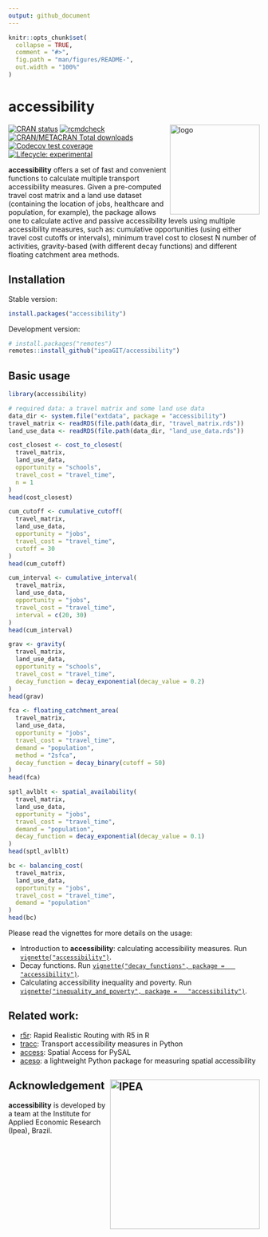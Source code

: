 ```yaml
---
output: github_document
---
```


```r
knitr::opts_chunk$set(
  collapse = TRUE,
  comment = "#>",
  fig.path = "man/figures/README-",
  out.width = "100%"
)
```

# accessibility

<img align="right" src="man/figures/logo.png" alt="logo" width="180">

[![CRAN
status](https://www.r-pkg.org/badges/version/accessibility)](https://CRAN.R-project.org/package=accessibility)
[![rcmdcheck](https://github.com/ipeaGIT/accessibility/workflows/rcmdcheck/badge.svg)](https://github.com/ipeaGIT/accessibility/actions)
[![CRAN/METACRAN Total downloads](http://cranlogs.r-pkg.org/badges/grand-total/accessibility?color=yellow)](https://CRAN.R-project.org/package=accessibility)
[![Codecov test coverage](https://codecov.io/gh/ipeaGIT/accessibility/branch/main/graph/badge.svg)](https://app.codecov.io/gh/ipeaGIT/accessibility?branch=main)
[![Lifecycle: experimental](https://img.shields.io/badge/lifecycle-experimental-orange.svg)](https://lifecycle.r-lib.org/articles/stages.html) 

**accessibility** offers a set of fast and convenient functions to calculate
multiple transport accessibility measures. Given a pre-computed travel cost
matrix and a land use dataset (containing the location of jobs, healthcare and
population, for example), the package allows one to calculate active and
passive accessibility levels using multiple accessibility measures, such as:
cumulative opportunities (using either travel cost cutoffs or intervals),
minimum travel cost to closest N number of activities, gravity-based (with
different decay functions) and different floating catchment area methods.

## Installation

Stable version:

```r
install.packages("accessibility")
```

Development version:

```r
# install.packages("remotes")
remotes::install_github("ipeaGIT/accessibility")
```

## Basic usage

```r
library(accessibility)

# required data: a travel matrix and some land use data
data_dir <- system.file("extdata", package = "accessibility")
travel_matrix <- readRDS(file.path(data_dir, "travel_matrix.rds"))
land_use_data <- readRDS(file.path(data_dir, "land_use_data.rds"))

cost_closest <- cost_to_closest(
  travel_matrix,
  land_use_data,
  opportunity = "schools",
  travel_cost = "travel_time",
  n = 1
)
head(cost_closest)

cum_cutoff <- cumulative_cutoff(
  travel_matrix,
  land_use_data,
  opportunity = "jobs",
  travel_cost = "travel_time",
  cutoff = 30
)
head(cum_cutoff)

cum_interval <- cumulative_interval(
  travel_matrix,
  land_use_data,
  opportunity = "jobs",
  travel_cost = "travel_time",
  interval = c(20, 30)
)
head(cum_interval)

grav <- gravity(
  travel_matrix,
  land_use_data,
  opportunity = "schools",
  travel_cost = "travel_time",
  decay_function = decay_exponential(decay_value = 0.2)
)
head(grav)

fca <- floating_catchment_area(
  travel_matrix,
  land_use_data,
  opportunity = "jobs",
  travel_cost = "travel_time",
  demand = "population",
  method = "2sfca",
  decay_function = decay_binary(cutoff = 50)
)
head(fca)

sptl_avlblt <- spatial_availability(
  travel_matrix,
  land_use_data,
  opportunity = "jobs",
  travel_cost = "travel_time",
  demand = "population",
  decay_function = decay_exponential(decay_value = 0.1)
)
head(sptl_avlblt)

bc <- balancing_cost(
  travel_matrix,
  land_use_data,
  opportunity = "jobs",
  travel_cost = "travel_time",
  demand = "population"
)
head(bc)
```

Please read the vignettes for more details on the usage:

- Introduction to **accessibility**: calculating accessibility measures. Run
  [`vignette("accessibility")`](https://ipeagit.github.io/accessibility/articles/accessibility.html).
- Decay functions. Run [`vignette("decay_functions", package =
  "accessibility")`](https://ipeagit.github.io/accessibility/articles/decay_functions.html).
- Calculating accessibility inequality and poverty. Run
  [`vignette("inequality_and_poverty", package =
  "accessibility")`](https://ipeagit.github.io/accessibility/articles/inequality_and_poverty.html).

## Related work:

- [r5r](https://github.com/ipeaGIT/r5r): Rapid Realistic Routing with R5 in R
- [tracc](https://github.com/jamaps/tracc): Transport accessibility measures in Python
- [access](https://access.readthedocs.io/en/latest/): Spatial Access for PySAL
- [aceso](https://github.com/tetraptych/aceso): a lightweight Python package for measuring spatial accessibility

## Acknowledgement <a href="https://www.ipea.gov.br"><img src="man/figures/ipea_logo.png" alt="IPEA" align="right" width="300"/></a>

**accessibility** is developed by a team at the Institute for Applied Economic Research (Ipea), Brazil.
